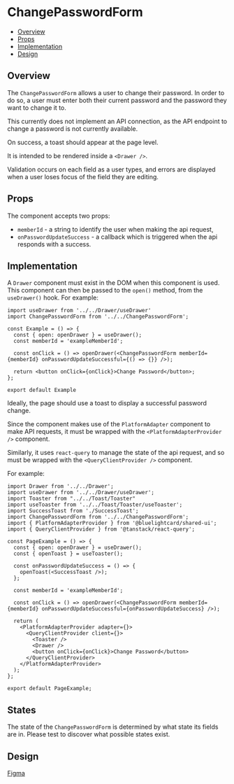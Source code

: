 
<Meta of={ChangePasswordForm} />

# ChangePasswordForm
- [Overview](#overview)
- [Props](#props)
- [Implementation](#implementation)
- [Design](#design)

## Overview
The `ChangePasswordForm` allows a user to change their password.
In order to do so, a user must enter both their current password
and the password they want to change it to.

This currently does not implement an API connection,
as the API endpoint to change a password is not currently available.

On success, a toast should appear at the page level.

It is intended to be rendered inside a `<Drawer />`.

Validation occurs on each field as a user types,
and errors are displayed when a user loses focus
of the field they are editing.

## Props
The component accepts two props:
- `memberId` - a string to identify the user when making the api request,
- `onPasswordUpdateSuccess` - a callback which is triggered when the api responds with a success.

## Implementation
A `Drawer` component must exist in the DOM when this component is used.
This component can then be passed to the `open()` method,
from the `useDrawer()` hook. For example:

```tsx
import useDrawer from '../../Drawer/useDrawer'
import ChangePasswordForm from '../../ChangePasswordForm';

const Example = () => {
  const { open: openDrawer } = useDrawer();
  const memberId = 'exampleMemberId';

  const onClick = () => openDrawer(<ChangePasswordForm memberId={memberId} onPasswordUpdateSuccessful={() => {}} />);

  return <button onClick={onClick}>Change Password</button>;
};

export default Example
```

Ideally, the page should use a toast to display a successful password change.

Since the component makes use of the `PlatformAdapter` component to make API requests,
it must be wrapped with the `<PlatformAdapterProvider />` component.

Similarly, it uses `react-query` to manage the state of the api request,
and so must be wrapped with the `<QueryClientProvider />` component.

For example:

```tsx
import Drawer from '../../Drawer';
import useDrawer from '../../Drawer/useDrawer';
import Toaster from "../../Toast/Toaster"
import useToaster from '../../Toast/Toaster/useToaster';
import SuccessToast from './SuccessToast';
import ChangePasswordForm from '../../ChangePasswordForm';
import { PlatformAdapterProvider } from '@bluelightcard/shared-ui';
import { QueryClientProvider } from '@tanstack/react-query';

const PageExample = () => {
  const { open: openDrawer } = useDrawer();
  const { openToast } = useToaster();

  const onPasswordUpdateSuccess = () => {
    openToast(<SuccessToast />);
  };

  const memberId = 'exampleMemberId';

  const onClick = () => openDrawer(<ChangePasswordForm memberId={memberId} onPasswordUpdateSuccessful={onPasswordUpdateSuccess} />);

  return (
    <PlatformAdapterProvider adapter={}>
      <QueryClientProvider client={}>
        <Toaster />
        <Drawer />
        <button onClick={onClick}>Change Password</button>
      </QueryClientProvider>
    </PlatformAdapterProvider>
  );
};

export default PageExample;
```

## States
The state of the `ChangePasswordForm` is determined by what state its fields are in.
Please test to discover what possible states exist.

## Design
[Figma](https://www.figma.com/design/XAkA0FNrlly0esks9ROxEW/Tech-Reviews---My-account-UX-Framework?node-id=4502-40128&m=dev)
